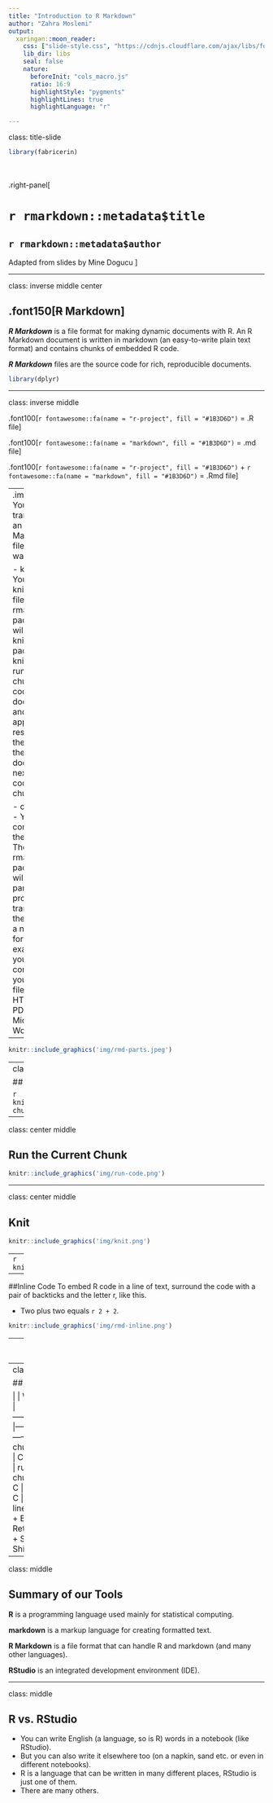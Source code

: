 ```yaml
---
title: "Introduction to R Markdown"
author: "Zahra Moslemi"
output: 
  xaringan::moon_reader:
    css: ["slide-style.css", "https://cdnjs.cloudflare.com/ajax/libs/font-awesome/5.15.3/css/all.min.css"]
    lib_dir: libs
    seal: false
    nature:
      beforeInit: "cols_macro.js"
      ratio: 16:9
      highlightStyle: "pygments"
      highlightLines: true
      highlightLanguage: "r"

---
```


class: title-slide

```r
library(fabricerin)

```

<br>
<br>
.right-panel[ 

# `r rmarkdown::metadata$title`
## `r rmarkdown::metadata$author`

Adapted from slides by Mine Dogucu
]


---

class: inverse middle center

.font150[~~R~~ Markdown]
---


***R Markdown*** is a file format for making dynamic documents with R. An R Markdown document is written in markdown (an easy-to-write plain text format) and contains chunks of embedded R code.

***R Markdown*** files are the source code for rich, reproducible documents. 

```r
library(dplyr)
```



---

class: inverse middle

.font100[`r fontawesome::fa(name = "r-project", fill = "#1B3D6D")` = .R file]

.font100[`r fontawesome::fa(name = "markdown", fill = "#1B3D6D")` = .md file]

.font100[`r fontawesome::fa(name = "r-project", fill = "#1B3D6D")` + `r fontawesome::fa(name = "markdown", fill = "#1B3D6D")` = .Rmd file]

---
.important[ You can transform an R Markdown file in two ways:
]

- knit - You can knit the file. The rmarkdown package will call the knitr package. knitr will run each chunk of R code in the document and append the results of the code to the document next to the code chunk.

- convert - You can convert the file. The rmarkdown package will use the pandoc program to transform the file into a new format. For example, you can convert your .Rmd file into an HTML, PDF, or Microsoft Word file.


---

```r
knitr::include_graphics('img/rmd-parts.jpeg')
```

---
class: center middle

## Add Chunk

```r
knitr::include_graphics('img/code-chunk.png')
```

---

class: center middle

## Run the Current Chunk

```r
knitr::include_graphics('img/run-code.png')
```


---

class: center middle 

## Knit

```r
knitr::include_graphics('img/knit.png')
```

---
```r
knitr::include_graphics('img/chunk.png')
```

---

##Inline Code
To embed R code in a line of text, surround the code with a pair of backticks and the letter r, like this.

- Two plus two equals `r 2 + 2`.

```r
knitr::include_graphics('img/rmd-inline.png')
```
---
# Inline Code Example

```r
cyl_prcnt <-
  mtcars %>% 
  count(cyl) %>% 
  mutate(prcnt = n/sum(n)*100) %>%
  filter(cyl == 4) %>%
  select(prcnt)

```

$$\\[0.05in]$$

**`r cyl_prcnt`** percent of cars in our dataset have 4 cylinders. 




```r
knitr::include_graphics('img/inline.png')
```



---
class: middle center


## Shortcuts

|                            | Windows          | Mac              |
|----------------------------|------------------|------------------|
| add chunk                  | Ctrl + Alt + I   | Cmd + Option + I |
| run the current chunk      | Ctrl + Alt + C   | Cmd + Option + C |
| run current line/selection | Ctrl + Enter     | Cmd + Return     |
| knit                       | Ctrl + Shift + K | Cmd + Shift + K  |



---

class: middle

## Summary of our Tools

**R** is a programming language used mainly for statistical computing. 

**markdown** is a markup language for creating formatted text.

**R Markdown** is a file format that can handle R and markdown (and many other languages).

**RStudio** is an integrated development environment (IDE). 

---

class: middle

## R vs. RStudio

- You can write English (a language, so is R) words in a notebook (like RStudio).  
- But you can also write it elsewhere too (on a napkin, sand etc. or even in different notebooks).   
- R is a language that can be written in many different places, RStudio is just one of them.   
- There are many others.  
